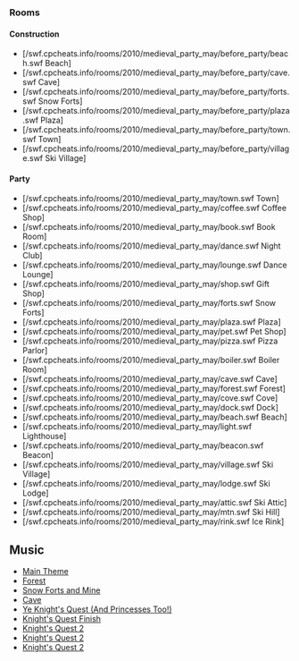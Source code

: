 


===Rooms===
====Construction====
*[/swf.cpcheats.info/rooms/2010/medieval_party_may/before_party/beach.swf Beach]
*[/swf.cpcheats.info/rooms/2010/medieval_party_may/before_party/cave.swf Cave]
*[/swf.cpcheats.info/rooms/2010/medieval_party_may/before_party/forts.swf Snow Forts]
*[/swf.cpcheats.info/rooms/2010/medieval_party_may/before_party/plaza.swf Plaza]
*[/swf.cpcheats.info/rooms/2010/medieval_party_may/before_party/town.swf Town]
*[/swf.cpcheats.info/rooms/2010/medieval_party_may/before_party/village.swf Ski Village]

====Party====
*[/swf.cpcheats.info/rooms/2010/medieval_party_may/town.swf Town]
*[/swf.cpcheats.info/rooms/2010/medieval_party_may/coffee.swf Coffee Shop]
*[/swf.cpcheats.info/rooms/2010/medieval_party_may/book.swf Book Room]
*[/swf.cpcheats.info/rooms/2010/medieval_party_may/dance.swf Night Club]
*[/swf.cpcheats.info/rooms/2010/medieval_party_may/lounge.swf Dance Lounge]
*[/swf.cpcheats.info/rooms/2010/medieval_party_may/shop.swf Gift Shop]
*[/swf.cpcheats.info/rooms/2010/medieval_party_may/forts.swf Snow Forts]
*[/swf.cpcheats.info/rooms/2010/medieval_party_may/plaza.swf Plaza]
*[/swf.cpcheats.info/rooms/2010/medieval_party_may/pet.swf Pet Shop]
*[/swf.cpcheats.info/rooms/2010/medieval_party_may/pizza.swf Pizza Parlor]
*[/swf.cpcheats.info/rooms/2010/medieval_party_may/boiler.swf Boiler Room]
*[/swf.cpcheats.info/rooms/2010/medieval_party_may/cave.swf Cave]
*[/swf.cpcheats.info/rooms/2010/medieval_party_may/forest.swf Forest]
*[/swf.cpcheats.info/rooms/2010/medieval_party_may/cove.swf Cove]
*[/swf.cpcheats.info/rooms/2010/medieval_party_may/dock.swf Dock]
*[/swf.cpcheats.info/rooms/2010/medieval_party_may/beach.swf Beach]
*[/swf.cpcheats.info/rooms/2010/medieval_party_may/light.swf Lighthouse]
*[/swf.cpcheats.info/rooms/2010/medieval_party_may/beacon.swf Beacon]
*[/swf.cpcheats.info/rooms/2010/medieval_party_may/village.swf Ski Village]
*[/swf.cpcheats.info/rooms/2010/medieval_party_may/lodge.swf Ski Lodge]
*[/swf.cpcheats.info/rooms/2010/medieval_party_may/attic.swf Ski Attic]
*[/swf.cpcheats.info/rooms/2010/medieval_party_may/mtn.swf Ski Hill]
*[/swf.cpcheats.info/rooms/2010/medieval_party_may/rink.swf Ice Rink]

==Music==
*[[Media:Music233.swf|Main Theme]]
*[[Media:Music235.swf|Forest]]
*[[Media:Music236.swf|Snow Forts and Mine]]
*[[Media:Music237.swf|Cave]]
*[[Media:Music266.swf|Ye Knight's Quest (And Princesses Too!)]]
*[[Media:Music265.swf|Knight's Quest Finish]]
*[[Media:Music286.swf|Knight's Quest 2]]
*[[Media:Music287.swf|Knight's Quest 2]]
*[[Media:Music288.swf|Knight's Quest 2]]
{{Parties}}

